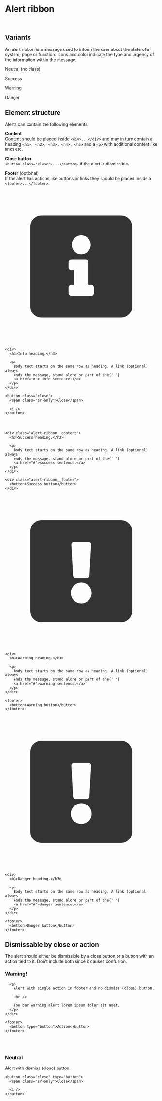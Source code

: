 
<Meta of={AlertRibbonStories} />

<style>
  {`
    [role="alert"] + [role="alert"] {
      margin-top: 1.5rem;
    }`}
</style>

# Alert ribbon

<Canvas of={AlertRibbonStories.AlertRibbon} />

<br />

## Variants

An alert ribbon is a message used to inform the user about the state of a system, page or function. Icons and color indicate the type and urgency of the information within the message.


<div role="alert">
  <div>
    <p>Neutral (no class)</p>
  </div>
</div>

<div role="alert" class="success">
  <div>
    <p>Success</p>
  </div>
</div>

<div role="alert" class="warning">
  <div>
    <p>Warning</p>
  </div>
</div>

<div role="alert" class="danger">
  <div>
    <p>Danger</p>
  </div>
</div>


## Element structure

Alerts can contain the following elements:

**Content**<br />
Content should be placed inside `<div>...</div>` and may in turn contain a heading `<h1>, <h2>, <h3>, <h4>, <h5>` and a `<p>` with additional content like links etc.

**Close button**<br />
`<button class="close">...</button>` if the alert is dismissible.

**Footer** (optional)<br />
If the alert has actions like buttons or links they should be placed inside a `<footer>...</footer>`.


<div>
  <div role="alert">
    <i>
      <svg viewBox="0 0 24 24" fill="none" xmlns="http://www.w3.org/2000/svg">
        <path d="M18.2857 4H5.71429C4.7675 4 4 4.7675 4 5.71429V18.2857C4 19.2325 4.7675 20 5.71429 20H18.2857C19.2325 20 20 19.2325 20 18.2857V5.71429C20 4.7675 19.2325 4 18.2857 4ZM12 7.07143C12.8284 7.07143 13.5 7.743 13.5 8.57143C13.5 9.39986 12.8284 10.0714 12 10.0714C11.1716 10.0714 10.5 9.39986 10.5 8.57143C10.5 7.743 11.1716 7.07143 12 7.07143ZM14 16.1429C14 16.3795 13.8081 16.5714 13.5714 16.5714H10.4286C10.1919 16.5714 10 16.3795 10 16.1429V15.2857C10 15.049 10.1919 14.8571 10.4286 14.8571H10.8571V12.5714H10.4286C10.1919 12.5714 10 12.3795 10 12.1429V11.2857C10 11.049 10.1919 10.8571 10.4286 10.8571H12.7143C12.951 10.8571 13.1429 11.049 13.1429 11.2857V14.8571H13.5714C13.8081 14.8571 14 15.049 14 15.2857V16.1429Z" fill="#333333" />
      </svg>
    </i>

    <div>
      <h3>Info heading.</h3>

      <p>
        Body text starts on the same row as heading. A link (optional) always
        ends the message, stand alone or part of the{' '}
        <a href="#"> info sentence.</a>
      </p>
    </div>

    <button class="close">
      <span class="sr-only">Close</span>

      <i />
    </button>
  </div>

  <div role="alert" class="success">
    <i>
      <svg width="24" height="24" viewBox="0 0 24 24" fill="none" xmlns="http://www.w3.org/2000/svg">
        <path d="M17.6203 6.60836L9.40014 14.8285L6.37976 11.8081C6.23332 11.6617 5.99588 11.6617 5.84942 11.8081L4.96554 12.692C4.8191 12.8384 4.8191 13.0759 4.96554 13.2223L9.13495 17.3917C9.28138 17.5382 9.51882 17.5382 9.66529 17.3917L19.0344 8.02258C19.1809 7.87614 19.1809 7.63871 19.0344 7.49224L18.1506 6.60836C18.0041 6.46193 17.7667 6.46193 17.6203 6.60836Z" fill="white" />
      </svg>
    </i>

    <div class="alert-ribbon__content">
      <h3>Success heading.</h3>

      <p>
        Body text starts on the same row as heading. A link (optional) always
        ends the message, stand alone or part of the{' '}
        <a href="#">success sentence.</a>
      </p>
    </div>

    <div class="alert-ribbon__footer">
      <button>Success button</button>
    </div>
  </div>

  <div role="alert" class="warning">
    <i>
      <svg viewBox="0 0 24 24" fill="none" xmlns="http://www.w3.org/2000/svg" aria-hidden="true" focusable="false">
        <path fillRule="evenodd" clipRule="evenodd" d="M18.2857 4H5.71429C4.7675 4 4 4.7675 4 5.71429V18.2857C4 19.2325 4.7675 20 5.71429 20H18.2857C19.2325 20 20 19.2325 20 18.2857V5.71429C20 4.7675 19.2325 4 18.2857 4ZM10.8682 7.42857H13.1318C13.3777 7.42857 13.5731 7.635 13.5597 7.8805L13.2948 12.7376C13.2824 12.9649 13.0945 13.1429 12.8669 13.1429H11.1331C10.9055 13.1429 10.7176 12.9649 10.7052 12.7376L10.4402 7.8805C10.4269 7.635 10.6223 7.42857 10.8682 7.42857ZM12 17.0714C11.0927 17.0714 10.3571 16.3359 10.3571 15.4286C10.3571 14.5213 11.0927 13.7857 12 13.7857C12.9073 13.7857 13.6429 14.5213 13.6429 15.4286C13.6429 16.3359 12.9073 17.0714 12 17.0714Z" fill="#333333" />
      </svg>
    </i>

    <div>
      <h3>Warning heading.</h3>

      <p>
        Body text starts on the same row as heading. A link (optional) always
        ends the message, stand alone or part of the{' '}
        <a href="#">warning sentence.</a>
      </p>
    </div>

    <footer>
      <button>Warning button</button>
    </footer>
  </div>

  <div role="alert" class="danger">
    <i>
      <svg viewBox="0 0 24 24" fill="none" xmlns="http://www.w3.org/2000/svg" aria-hidden="true" focusable="false">
        <path fillRule="evenodd" clipRule="evenodd" d="M18.2857 4H5.71429C4.7675 4 4 4.7675 4 5.71429V18.2857C4 19.2325 4.7675 20 5.71429 20H18.2857C19.2325 20 20 19.2325 20 18.2857V5.71429C20 4.7675 19.2325 4 18.2857 4ZM10.8682 7.42857H13.1318C13.3777 7.42857 13.5731 7.635 13.5597 7.8805L13.2948 12.7376C13.2824 12.9649 13.0945 13.1429 12.8669 13.1429H11.1331C10.9055 13.1429 10.7176 12.9649 10.7052 12.7376L10.4402 7.8805C10.4269 7.635 10.6223 7.42857 10.8682 7.42857ZM12 17.0714C11.0927 17.0714 10.3571 16.3359 10.3571 15.4286C10.3571 14.5213 11.0927 13.7857 12 13.7857C12.9073 13.7857 13.6429 14.5213 13.6429 15.4286C13.6429 16.3359 12.9073 17.0714 12 17.0714Z" fill="#333333" />
      </svg>
    </i>

    <div>
      <h3>Danger heading.</h3>

      <p>
        Body text starts on the same row as heading. A link (optional) always
        ends the message, stand alone or part of the{' '}
        <a href="#">danger sentence.</a>
      </p>
    </div>

    <footer>
      <button>Danger button</button>
    </footer>
  </div>
</div>


## Dismissable by close or action

The alert should either be dismissible by a close button or a button with an action tied to it. Don't include both since it causes confusion.

<div>
  <div role="alert" class="warning">
    <div>
      <h3>Warning!</h3>

      <p>
        Alert with single action in footer and no dismiss (close) button.

        <br />

        Foo bar warning alert lorem ipsum dolar sit amet.
      </p>
    </div>

    <footer>
      <button type="button">Action</button>
    </footer>
  </div>

  <br />

  <br />

  <div role="alert">
    <div>
      <h3>Neutral</h3>
      <p>Alert with dismiss (close) button.</p>
    </div>

    <button class="close" type="button">
      <span class="sr-only">Close</span>

      <i />
    </button>
  </div>
</div>

